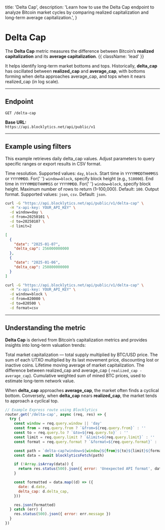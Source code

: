   title: 'Delta Cap',
  description:
    'Learn how to use the Delta Cap endpoint to analyze Bitcoin market cycles by comparing realized capitalization and long-term average capitalization.',
}

# Delta Cap

The **Delta Cap** metric measures the difference between Bitcoin’s **realized capitalization** and its **average capitalization**. {{ className: 'lead' }}

It helps identify long-term market bottoms and tops. Historically, **delta_cap** has oscillated between **realized_cap** and **average_cap**, with bottoms forming when delta approaches average_cap, and tops when it nears realized_cap (in log scale).

---

## Endpoint

`GET /delta-cap`

**Base URL:**  
`https://api.blocklytics.net/api/public/v1`

---

## Example using filters

<Row>
  <Col>

This example retrieves daily delta_cap values. Adjust parameters to query specific ranges or export results in CSV format.

<Properties>
  <Property name="window" type="string">
    Time resolution. Supported values: <code>day</code>, <code>block</code>.
  </Property>
  <Property name="from" type="string">
    Start time in <code>YYYYMMDDTHHMMSS</code> or <code>YYYYMMDD</code>. For{' '}
    <code>window=block</code>, specify block height (e.g., <code>510000</code>).
  </Property>
  <Property name="to" type="string">
    End time in <code>YYYYMMDDTHHMMSS</code> or <code>YYYYMMDD</code>. For{' '}
    <code>window=block</code>, specify block height.
  </Property>
  <Property name="limit" type="integer">
    Maximum number of rows to return (1–100,000). Default: <code>100</code>.
  </Property>
  <Property name="format" type="string">
    Output format. Supported values: <code>json</code>, <code>csv</code>.
    Default: <code>json</code>.
  </Property>
</Properties>

  </Col>
  <Col>

```bash {title="Requesting Delta Cap data"}
curl -G "https://api.blocklytics.net/api/public/v1/delta-cap" \
  -H "x-api-key: YOUR_API_KEY" \
  -d window=day \
  -d from=20250101 \
  -d to=20250107 \
  -d limit=2
```

```json {title="Sample JSON response"}
[
  {
    "date": "2025-01-07",
    "delta_cap": 256000000000
  },
  {
    "date": "2025-01-06",
    "delta_cap": 250800000000
  }
]
```

```bash {title="Exporting as CSV"}
curl -G "https://api.blocklytics.net/api/public/v1/delta-cap" \
  -H "x-api-key: YOUR_API_KEY" \
  -d window=block \
  -d from=820000 \
  -d to=820500 \
  -d format=csv
```

  </Col>
</Row>

---

## Understanding the metric

<Row>
  <Col>

**Delta Cap** is derived from Bitcoin’s capitalization metrics and provides insights into long-term valuation trends:

<Properties>
  <Property name="market_cap" type="number">
    Total market capitalization — total supply multiplied by BTC/USD price.
  </Property>
  <Property name="realized_cap" type="number">
    The sum of each UTXO multiplied by its last movement price, discounting lost
    or inactive coins.
  </Property>
  <Property name="average_cap" type="number">
    Lifetime moving average of market capitalization.
  </Property>
  <Property name="delta_cap" type="number">
    The difference between realized_cap and average_cap (
    <code>realized_cap - average_cap</code>).
  </Property>
  <Property name="thermo_cap" type="number">
    Cumulative weighted sum of mined BTC prices, used to estimate long-term
    network value.
  </Property>
</Properties>

When **delta_cap** approaches **average_cap**, the market often finds a cyclical bottom. Conversely, when **delta_cap** nears **realized_cap**, the market tends to approach a cyclical top.

  </Col>
  <Col>

```js {title="Node.js (Express) example"}
// Example Express route using Blocklytics
router.get('/delta-cap', async (req, res) => {
  try {
    const window = req.query.window || 'day'
    const from = req.query.from ? `&from=${req.query.from}` : ''
    const to = req.query.to ? `&to=${req.query.to}` : ''
    const limit = req.query.limit ? `&limit=${req.query.limit}` : ''
    const format = req.query.format ? `&format=${req.query.format}` : ''

    const path = `delta-cap?window=${window}${from}${to}${limit}${format}`
    const data = await blocklyticsFetch(path)

    if (!Array.isArray(data)) {
      return res.status(500).json({ error: 'Unexpected API format', data })
    }

    const formatted = data.map((d) => ({
      date: d.date,
      delta_cap: d.delta_cap,
    }))

    res.json(formatted)
  } catch (err) {
    res.status(500).json({ error: err.message })
  }
})
```

  </Col>
</Row>

